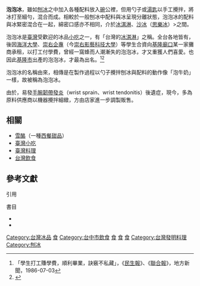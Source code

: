 '''泡泡冰'''，雖如[[刨冰|刨冰]]之中加入各種配料放入[[碗|碗]]公裡，但用勺子或[[湯匙|湯匙]]以手工攪拌，將冰打至細勻，混合而成{{sfn|曹銘宗|1997|p=114}}。相較於一般刨冰中配料與冰呈現分離狀態，泡泡冰的配料與冰緊密混合在一起，綿密口感亦不相同，介於[[冰淇淋|冰淇淋]]、[[沙冰|沙冰]]（[[思樂冰|思樂冰]]）>之間。

泡泡冰是[[臺灣|臺灣]]受歡迎的冰品[[小吃|小吃]]之一，有「台灣的[[冰淇淋|冰淇淋]]」之稱。全台各地皆有{{sfn|曹銘宗|1997|p=114}}，後因[[國立臺灣海洋大學|海洋大學]]、[[崇右企專|崇右企專]]（今[[崇右影藝科技大學|崇右影藝科技大學]]）等學生合資向[[基隆廟口|基隆廟口]]某一家攤商承租，以打工付學費，曾經一窩蜂而人潮漸失的泡泡冰，才又重獲人們喜愛。也因此[[基隆市|基隆市]]出產的泡泡冰，才最為出名。<ref>「學生打工賺學費，順利畢業，訣竅不私藏」，《[[民生報|民生報]]》、《[[聯合報|聯合報]]》，地方新聞，1986-07-03{{zh-tw}}</ref><ref name="曹1997-p114">{{harvnb|曹銘宗|1997|pp=114-115}}</ref>

泡泡冰的名稱由來，相傳是在製作過程以勺子攪拌刨冰與配料的動作像「泡牛奶」一樣，故被稱為泡泡冰。

由於，易發[[手腕|手腕]][[韌帶|韌帶]][[發炎|發炎]]（wrist sprain、wrist tendonitis）後遺症，現今，多為原料供應商以機器攪拌細緻，方由店家進一步調製販售。

== 相關 ==
*[[雪酪|雪酪]]（一種[[西餐|西餐]][[甜品|甜品]]）
* [[臺灣小吃|臺灣小吃]]
* [[臺灣料理|臺灣料理]]
* [[台灣飲食|台灣飲食]]

== 參考文獻 ==
;引用
{{reflist}}

;書目
*{{clref|曹銘宗|2008|ref ={{cite isbn|9789570832945|noedit|ref=harv}}}}
*{{clref|曹銘宗|1997|ref ={{cite isbn|957008815X|noedit|ref=harv}}}}



[[Category:台灣冰品|Category:台灣冰品]]
[[Category:基隆市文化|食]]
[[Category:台中市飲食|Category:台中市飲食]]
[[Category:宜蘭縣文化|食]]
[[Category:屏東縣文化|食]]
[[Category:中華民國連江縣文化|食]]
[[Category:台灣發明料理|Category:台灣發明料理]]
[[Category:刨冰|Category:刨冰]]